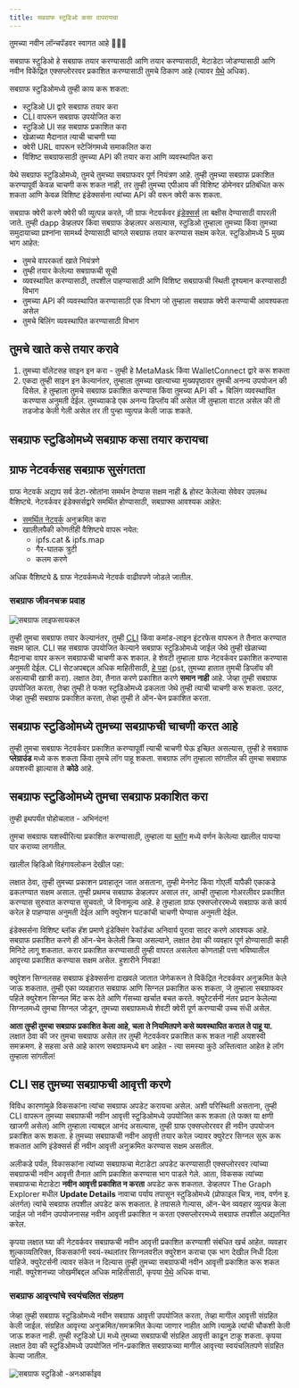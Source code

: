 ```yaml
---
title: सबग्राफ स्टुडिओ कसा वापरायचा
---
```


तुमच्या नवीन लॉन्चपॅडवर स्वागत आहे 👩🏽‍🚀

सबग्राफ स्टुडिओ हे सबग्राफ तयार करण्यासाठी आणि तयार करण्यासाठी, मेटाडेटा जोडण्यासाठी आणि नवीन विकेंद्रित एक्सप्लोररवर प्रकाशित करण्यासाठी तुमचे ठिकाण आहे (त्यावर [येथे](/network/explorer) अधिक).

सबग्राफ स्टुडिओमध्ये तुम्ही काय करू शकता:

- स्टुडिओ UI द्वारे सबग्राफ तयार करा
- CLI वापरून सबग्राफ उपयोजित करा
- स्टुडिओ UI सह सबग्राफ प्रकाशित करा
- खेळाच्या मैदानात त्याची चाचणी घ्या
- क्वेरी URL वापरून स्टेजिंगमध्ये समाकलित करा
- विशिष्ट सबग्राफसाठी तुमच्या API की तयार करा आणि व्यवस्थापित करा

येथे सबग्राफ स्टुडिओमध्ये, तुमचे तुमच्या सबग्राफवर पूर्ण नियंत्रण आहे. तुम्‍ही तुमच्‍या सबग्राफ प्रकाशित करण्‍यापूर्वी केवळ चाचणी करू शकत नाही, तर तुम्‍ही तुमच्‍या एपीआय की विशिष्‍ट डोमेनवर प्रतिबंधित करू शकता आणि केवळ विशिष्‍ट इंडेक्सर्सना त्‍यांच्‍या API की वरून क्‍वेरी करू शकता.

सबग्राफ क्वेरी करणे क्वेरी फी व्युत्पन्न करते, जी ग्राफ नेटवर्कवर [इंडेक्सर्स](/network/indexing) ला बक्षीस देण्यासाठी वापरली जाते. तुम्ही dapp डेव्हलपर किंवा सबग्राफ डेव्हलपर असल्यास, स्टुडिओ तुम्हाला तुमच्या किंवा तुमच्या समुदायाच्या प्रश्नांना सामर्थ्य देण्यासाठी चांगले सबग्राफ तयार करण्यास सक्षम करेल. स्टुडिओमध्ये 5 मुख्य भाग आहेत:

- तुमचे वापरकर्ता खाते नियंत्रणे
- तुम्ही तयार केलेल्या सबग्राफची सूची
- व्यवस्थापित करण्यासाठी, तपशील पाहण्यासाठी आणि विशिष्ट सबग्राफची स्थिती दृश्यमान करण्यासाठी विभाग
- तुमच्‍या API की व्‍यवस्‍थापित करण्‍यासाठी एक विभाग जो तुम्‍हाला सबग्राफ क्‍वेरी करण्‍याची आवश्‍यकता असेल
- तुमचे बिलिंग व्यवस्थापित करण्यासाठी विभाग

## तुमचे खाते कसे तयार करावे

1. तुमच्या वॉलेटसह साइन इन करा - तुम्ही हे MetaMask किंवा WalletConnect द्वारे करू शकता
1. एकदा तुम्ही साइन इन केल्यानंतर, तुम्हाला तुमच्या खात्याच्या मुख्यपृष्ठावर तुमची अनन्य उपयोजन की दिसेल. हे तुम्हाला तुमचे सबग्राफ प्रकाशित करण्यास किंवा तुमच्या API की + बिलिंग व्यवस्थापित करण्यास अनुमती देईल. तुमच्याकडे एक अनन्य डिप्लॉय की असेल जी तुम्हाला वाटत असेल की ती तडजोड केली गेली असेल तर ती पुन्हा व्युत्पन्न केली जाऊ शकते.

## सबग्राफ स्टुडिओमध्ये सबग्राफ कसा तयार करायचा

<VideoEmbed youtube="nGIFuC69bSA" />

## ग्राफ नेटवर्कसह सबग्राफ सुसंगतता

ग्राफ नेटवर्क अद्याप सर्व डेटा-स्रोतांना समर्थन देण्यास सक्षम नाही & होस्ट केलेल्या सेवेवर उपलब्ध वैशिष्ट्ये. नेटवर्कवर इंडेक्सर्सद्वारे समर्थित होण्यासाठी, सबग्राफ्स आवश्यक आहेत:

- [समर्थित नेटवर्क](/developing/supported-networks) अनुक्रमित करा
- खालीलपैकी कोणतीही वैशिष्ट्ये वापरू नयेत:
  - ipfs.cat & ipfs.map
  - गैर-घातक त्रुटी
  - कलम करणे

अधिक वैशिष्ट्ये & ग्राफ नेटवर्कमध्ये नेटवर्क वाढीवपणे जोडले जातील.

### सबग्राफ जीवनचक्र प्रवाह

![सबग्राफ लाइफसायकल](/img/subgraph-lifecycle.png)

तुम्ही तुमचा सबग्राफ तयार केल्यानंतर, तुम्ही [CLI](https://github.com/graphprotocol/graph-cli) किंवा कमांड-लाइन इंटरफेस वापरून ते तैनात करण्यात सक्षम व्हाल. CLI सह सबग्राफ उपयोजित केल्याने सबग्राफ स्टुडिओमध्ये जाईल जेथे तुम्ही खेळाच्या मैदानाचा वापर करून सबग्राफची चाचणी करू शकाल. हे शेवटी तुम्हाला ग्राफ नेटवर्कवर प्रकाशित करण्यास अनुमती देईल. CLI सेटअपबद्दल अधिक माहितीसाठी, [हे पहा](/developing/defining-a-subgraph#install-the-graph-cli) (pst, तुमच्या हातात तुमची डिप्लॉय की असल्याची खात्री करा). लक्षात ठेवा, तैनात करणे प्रकाशित करणे **समान नाही** आहे. जेव्हा तुम्ही सबग्राफ उपयोजित करता, तेव्हा तुम्ही ते फक्त स्टुडिओमध्ये ढकलता जेथे तुम्ही त्याची चाचणी करू शकता. उलट, जेव्हा तुम्ही सबग्राफ प्रकाशित करता, तेव्हा तुम्ही ते ऑन-चेन प्रकाशित करता.

## सबग्राफ स्टुडिओमध्ये तुमच्या सबग्राफची चाचणी करत आहे

तुम्ही तुमचा सबग्राफ नेटवर्कवर प्रकाशित करण्यापूर्वी त्याची चाचणी घेऊ इच्छित असल्यास, तुम्ही हे सबग्राफ **प्लेग्राउंड** मध्ये करू शकता किंवा तुमचे लॉग पाहू शकता. सबग्राफ लॉग तुम्हाला सांगतील की तुमचा सबग्राफ अयशस्वी झाल्यास ते **कोठे** आहे.

## सबग्राफ स्टुडिओमध्ये तुमचा सबग्राफ प्रकाशित करा

तुम्ही इथपर्यंत पोहोचलात - अभिनंदन!

तुमचा सबग्राफ यशस्वीरित्या प्रकाशित करण्‍यासाठी, तुम्हाला या [ब्लॉग](https://thegraph.com/blog/building-with-subgraph-studio) मध्ये वर्णन केलेल्या खालील पायऱ्या पार कराव्या लागतील.

खालील व्हिडिओ विहंगावलोकन देखील पहा:

<VideoEmbed youtube="HfDgC2oNnwo" />

लक्षात ठेवा, तुम्ही तुमच्या प्रकाशन प्रवाहातून जात असताना, तुम्ही मेननेट किंवा गोएर्ली यापैकी एकाकडे ढकलण्यात सक्षम असाल. तुम्ही प्रथमच सबग्राफ डेव्हलपर असाल तर, आम्ही तुम्हाला गोअरलीवर प्रकाशित करण्यास सुरुवात करण्यास सुचवतो, जे विनामूल्य आहे. हे तुम्हाला ग्राफ एक्सप्लोररमध्ये सबग्राफ कसे कार्य करेल हे पाहण्यास अनुमती देईल आणि क्युरेशन घटकांची चाचणी घेण्यास अनुमती देईल.

इंडेक्सर्सना विशिष्ट ब्लॉक हॅश प्रमाणे इंडेक्सिंग रेकॉर्डचा अनिवार्य पुरावा सादर करणे आवश्यक आहे. सबग्राफ प्रकाशित करणे ही ऑन-चेन केलेली क्रिया असल्याने, लक्षात ठेवा की व्यवहार पूर्ण होण्यासाठी काही मिनिटे लागू शकतात. करार प्रकाशित करण्यासाठी तुम्ही वापरत असलेला कोणताही पत्ता भविष्यातील आवृत्त्या प्रकाशित करण्यास सक्षम असेल. हुशारीने निवडा!

क्युरेशन सिग्नलसह सबग्राफ इंडेक्सर्सना दाखवले जातात जेणेकरून ते विकेंद्रित नेटवर्कवर अनुक्रमित केले जाऊ शकतात. तुम्ही एका व्यवहारात सबग्राफ आणि सिग्नल प्रकाशित करू शकता, जे तुम्हाला सबग्राफवर पहिले क्युरेशन सिग्नल मिंट करू देते आणि गॅसच्या खर्चात बचत करते. क्युरेटर्सनी नंतर प्रदान केलेल्या सिग्नलमध्ये तुमचा सिग्नल जोडून, तुमच्या सबग्राफमध्ये शेवटी क्वेरी पूर्ण करण्याची उच्च संधी असेल.

**आता तुम्ही तुमचा सबग्राफ प्रकाशित केला आहे, चला ते नियमितपणे कसे व्यवस्थापित कराल ते पाहू या.** लक्षात ठेवा की जर तुमचा सबग्राफ असेल तर तुम्ही नेटवर्कवर प्रकाशित करू शकत नाही अयशस्वी समक्रमण. हे सहसा असे आहे कारण सबग्राफमध्ये बग आहेत - त्या समस्या कुठे अस्तित्वात आहेत हे लॉग तुम्हाला सांगतील!

## CLI सह तुमच्या सबग्राफची आवृत्ती करणे

विविध कारणांमुळे विकसकांना त्यांचा सबग्राफ अपडेट करायचा असेल. अशी परिस्थिती असताना, तुम्ही CLI वापरून तुमच्या सबग्राफची नवीन आवृत्ती स्टुडिओमध्ये उपयोजित करू शकता (ते फक्त या क्षणी खाजगी असेल) आणि तुम्हाला त्याबद्दल आनंद असल्यास, तुम्ही ग्राफ एक्सप्लोररवर ही नवीन उपयोजन प्रकाशित करू शकता. हे तुमच्या सबग्राफची नवीन आवृत्ती तयार करेल ज्यावर क्युरेटर सिग्नल सुरू करू शकतात आणि इंडेक्सर्स ही नवीन आवृत्ती अनुक्रमित करण्यास सक्षम असतील.

अलीकडे पर्यंत, विकासकांना त्यांच्या सबग्राफचा मेटाडेटा अपडेट करण्यासाठी एक्सप्लोररवर त्यांच्या सबग्राफची नवीन आवृत्ती तैनात आणि प्रकाशित करण्यास भाग पाडले गेले. आता, विकसक त्यांच्या सबग्राफचा मेटाडेटा **नवीन आवृत्ती प्रकाशित न करता** अपडेट करू शकतात. डेव्हलपर The Graph Explorer मधील **Update Details** नावाचा पर्याय तपासून स्टुडिओमध्ये (प्रोफाइल चित्र, नाव, वर्णन इ. अंतर्गत) त्यांचे सबग्राफ तपशील अपडेट करू शकतात. हे तपासले गेल्यास, ऑन-चेन व्यवहार व्युत्पन्न केला जाईल जो नवीन उपयोजनासह नवीन आवृत्ती प्रकाशित न करता एक्सप्लोररमध्ये सबग्राफ तपशील अद्यतनित करेल.

कृपया लक्षात घ्या की नेटवर्कवर सबग्राफची नवीन आवृत्ती प्रकाशित करण्याशी संबंधित खर्च आहेत. व्यवहार शुल्काव्यतिरिक्त, विकसकांनी स्वयं-स्थलांतर सिग्नलवरील क्युरेशन कराचा एक भाग देखील निधी दिला पाहिजे. क्युरेटर्सनी त्यावर संकेत न दिल्यास तुम्ही तुमच्या सबग्राफची नवीन आवृत्ती प्रकाशित करू शकत नाही. क्युरेशनच्या जोखमींबद्दल अधिक माहितीसाठी, कृपया [येथे](/network/curating) अधिक वाचा.

### सबग्राफ आवृत्त्यांचे स्वयंचलित संग्रहण

जेव्हा तुम्ही सबग्राफ स्टुडिओमध्ये नवीन सबग्राफ आवृत्ती उपयोजित करता, तेव्हा मागील आवृत्ती संग्रहित केली जाईल. संग्रहित आवृत्त्या अनुक्रमित/समक्रमित केल्या जाणार नाहीत आणि त्यामुळे त्यांची चौकशी केली जाऊ शकत नाही. तुम्ही स्टुडिओ UI मध्ये तुमच्या सबग्राफची संग्रहित आवृत्ती काढून टाकू शकता. कृपया लक्षात ठेवा की स्टुडिओमध्ये उपयोजित नॉन-प्रकाशित सबग्राफच्या मागील आवृत्त्या स्वयंचलितपणे संग्रहित केल्या जातील.

![सबग्राफ स्टुडिओ -अनआर्काइव](/img/Unarchive.png)
